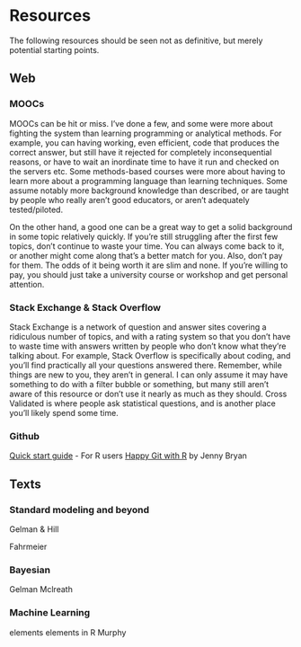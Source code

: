 # Resources

The following resources should be seen not as definitive, but merely potential starting points.


## Web

### MOOCs

MOOCs can be hit or miss. I've done a few, and some were more about fighting the system than learning programming or analytical methods.  For example, you can having working, even efficient, code that produces the correct answer, but still have it rejected for completely inconsequential reasons, or have to wait an inordinate time to have it run and checked on the servers etc.  Some methods-based courses were more about having to learn more about a programming language than learning techniques.  Some assume notably more background knowledge than described, or are taught by people who really aren't good educators, or aren't adequately tested/piloted.

On the other hand, a good one can be a great way to get a solid background in some topic relatively quickly.  If you're still struggling after the first few topics, don't continue to waste your time.  You can always come back to it, or another might come along that's a better match for you.  Also, don't pay for them.  The odds of it being worth it are slim and none.  If you're willing to pay, you should just take a university course or workshop and get personal attention.

### Stack Exchange & Stack Overflow

<span class="emph">Stack Exchange</span> is a network of question and answer sites covering a ridiculous number of topics, and with a rating system so that you don't have to waste time with answers written by people who don't know what they're talking about.  For example, <span class="emph">Stack Overflow</span> is specifically about coding, and you'll find practically all your questions answered there. Remember, while things are new to you, they aren't in general.  I can only assume it may have something to do with a filter bubble or something, but many still aren't aware of this resource or don't use it nearly as much as they should.  <span class="emph">Cross Validated</span> is where people ask statistical questions, and is another place you'll likely spend some time.



### Github

[Quick start guide](https://rogerdudler.github.io/git-guide/)
- For R users [Happy Git with R](http://happygitwithr.com/) by Jenny Bryan




## Texts

### Standard modeling and beyond

Gelman & Hill

Fahrmeier

### Bayesian

Gelman
Mclreath


### Machine Learning

elements
elements in R
Murphy

